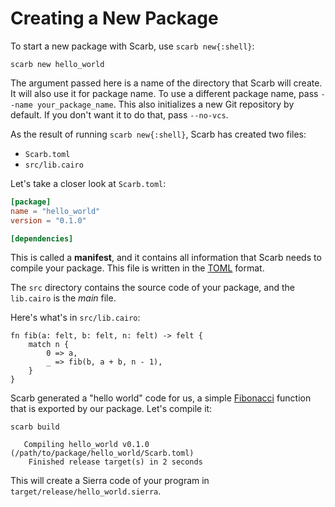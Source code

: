# Creating a New Package

To start a new package with Scarb, use `scarb new{:shell}`:

```shell copy
scarb new hello_world
```

The argument passed here is a name of the directory that Scarb will create.
It will also use it for package name.
To use a different package name, pass `--name your_package_name`.
This also initializes a new Git repository by default. If you don't want it to do that, pass `--no-vcs`.

As the result of running `scarb new{:shell}`, Scarb has created two files:

- `Scarb.toml`
- `src/lib.cairo`

Let's take a closer look at `Scarb.toml`:

```toml filename="Scarb.toml"
[package]
name = "hello_world"
version = "0.1.0"

[dependencies]
```

This is called a **manifest**, and it contains all information that Scarb needs to compile your package.
This file is written in the [TOML](https://toml.io/) format.

The `src` directory contains the source code of your package, and the `lib.cairo` is the _main_ file.

Here's what's in `src/lib.cairo`:

```cairo filename="src/lib.cairo"
fn fib(a: felt, b: felt, n: felt) -> felt {
    match n {
        0 => a,
        _ => fib(b, a + b, n - 1),
    }
}
```

Scarb generated a "hello world" code for us, a simple [Fibonacci](https://en.wikipedia.org/wiki/Fibonacci_number) function that is exported by our package.
Let's compile it:

```shell copy
scarb build
```

```text filename="Output"
   Compiling hello_world v0.1.0 (/path/to/package/hello_world/Scarb.toml)
    Finished release target(s) in 2 seconds
```

This will create a Sierra code of your program in `target/release/hello_world.sierra`.
